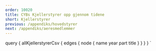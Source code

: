 ```yaml
---
order: 10020
title: CYBs Kjellerstyrer opp gjennom tidene
short: Kjellerstyrer
previous: /appendiks/hovedstyrer
next: /appendiks/aeresmedlemmer
---
```



<Boards data={props.data.allKjellerstyrerCsv} />

  query {
    allKjellerstyrerCsv {
      edges {
        node {
          name
          year
          part
          title
        }
      }
    }
  }
`

